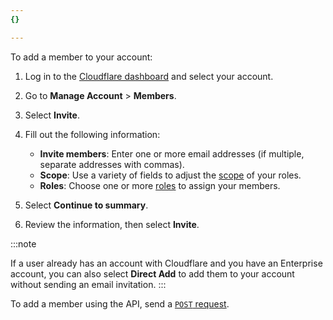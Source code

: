 ```yaml
---
{}

---
```



<Tabs> <TabItem label="Dashboard">

To add a member to your account:

1. Log in to the [Cloudflare dashboard](https://dash.cloudflare.com/login) and select your account.

2. Go to **Manage Account** > **Members**.

3. Select **Invite**.

4. Fill out the following information:

   * **Invite members**: Enter one or more email addresses (if multiple, separate addresses with commas).
   * **Scope**: Use a variety of fields to adjust the [scope](/fundamentals/setup/manage-members/roles/) of your roles.
   * **Roles**: Choose one or more [roles](/fundamentals/setup/manage-members/roles/) to assign your members.

5. Select **Continue to summary**.

6. Review the information, then select **Invite**.

:::note

If a user already has an account with Cloudflare and you have an Enterprise account, you can also select **Direct Add** to add them to your account without sending an email invitation. 
:::

</TabItem> <TabItem label="API">

To add a member using the API, send a [`POST` request](/api/operations/account-members-add-member).

</TabItem> </Tabs>
